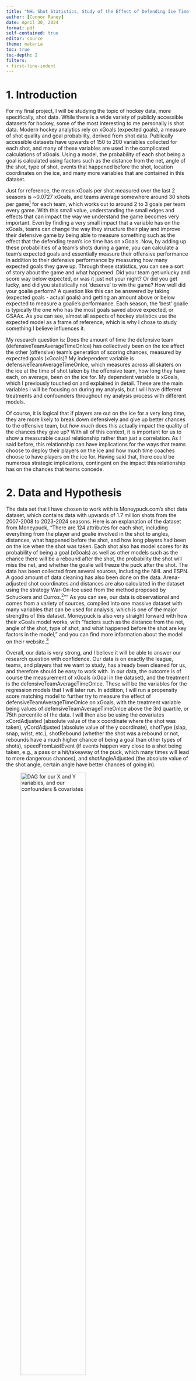 ```yaml
---
title: "NHL Shot Statistics, Study of the Effect of Defending Ice Time on Expected Goals"
author: [Connor Raney]
date: April 30, 2024
format: pdf
self-contained: true
editor: source
theme: materia
toc: true
toc-depth: 2
filters:
- first-line-indent
---
```


# 1. Introduction

For my final project, I will be studying the topic of hockey data, more specifically, shot data. While there is a wide variety of publicly accessible datasets for hockey, some of the most interesting to me personally is shot data. Modern hockey analytics rely on xGoals (expected goals), a measure of shot quality and goal probability, derived from shot data. Publically accessible datasets have upwards of 150 to 200 variables collected for each shot, and many of these variables are used in the complicated calculations of xGoals. Using a model, the probability of each shot being a goal is calculated using factors such as the distance from the net, angle of the shot, type of shot, events that happened before the shot, location coordinates on the ice, and many more variables that are contained in this dataset.

Just for reference, the mean xGoals per shot measured over the last 2 seasons is ~0.0727 xGoals, and teams average somewhere around 30 shots per game[^1] for each team, which works out to around 2 to 3 goals per team every game. With this small value, understanding the small edges and effects that can impact the way we understand the game becomes very important. Even by finding a very small impact that a variable has on the xGoals, teams can change the way they structure their play and improve their defensive game by being able to measure something such as the effect that the defending team's ice time has on xGoals. Now, by adding up these probabilities of a team's shots during a game, you can calculate a team's expected goals and essentially measure their offensive performance in addition to their defensive performance by measuring how many expected goals they gave up. Through these statistics, you can see a sort of story about the game and what happened. Did your team get unlucky and score way below expected, or was it just not your night? Or did you get lucky, and did you statistically not 'deserve' to win the game? How well did your goalie perform? A question like this can be answered by taking (expected goals - actual goals) and getting an amount above or below expected to measure a goalie's performance. Each season, the 'best' goalie is typically the one who has the most goals saved above expected, or GSAAx. As you can see, almost all aspects of hockey statistics use the expected model as a frame of reference, which is why I chose to study something I believe influences it.

[^1]: https://www.statmuse.com/nhl/ask/nhl-team-average-shots-on-goal-per-game-2024

My research question is: Does the amount of time the defensive team (defensiveTeamAverageTimeOnIce) has collectively been on the ice affect the other (offensive) team’s generation of scoring chances, measured by expected goals (xGoals)? My independent variable is defensiveTeamAverageTimeOnIce, which measures across all skaters on the ice at the time of shot taken by the offensive team, how long they have each, on average, been on the ice for. My dependent variable is xGoals, which I previously touched on and explained in detail. These are the main variables I will be focusing on during my analysis, but I will have different treatments and confounders throughout my analysis process with different models.

Of course, it is logical that if players are out on the ice for a very long time, they are more likely to break down defensively and give up better chances to the offensive team, but *how much* does this actually impact the quality of the chances they give up? With all of this context, it is important for us to show a measurable causal relationship rather than just a correlation. As I said before, this relationship can have implications for the ways that teams choose to deploy their players on the ice and how much time coaches choose to have players on the ice for. Having said that, there could be numerous strategic implications, contingent on the impact this relationship has on the chances that teams concede.

# 2. Data and Hypothesis

The data set that I have chosen to work with is Moneypuck.com's shot data dataset, which contains data with upwards of 1.7 million shots from the 2007-2008 to 2023-2024 seasons. Here is an explanation of the dataset from Moneypuck, "There are 124 attributes for each shot, including everything from the player and goalie involved in the shot to angles, distances, what happened before the shot, and how long players had been on the ice when the shot was taken. Each shot also has model scores for its probability of being a goal (xGoals) as well as other models such as the chance there will be a rebound after the shot, the probability the shot will miss the net, and whether the goalie will freeze the puck after the shot. The data has been collected from several sources, including the NHL and ESPN. A good amount of data cleaning has also been done on the data. Arena-adjusted shot coordinates and distances are also calculated in the dataset using the strategy War-On-Ice used from the method proposed by Schuckers and Curros.[^2]"" As you can see, our data is observational and comes from a variety of sources, compiled into one massive dataset with many variables that can be used for analysis, which is one of the major strengths of this dataset. Moneypuck is also very straight forward with how their xGoals model works, with "factors such as the distance from the net, angle of the shot, type of shot, and what happened before the shot are key factors in the model," and you can find more information about the model on their website.[^3]

[^2]: Information and download for the dataset can be found at: https://moneypuck.com/data.htm

[^3]: Information and download for the xGoals model can be found at: https://moneypuck.com/about.htm

Overall, our data is very strong, and I believe it will be able to answer our research question with confidence. Our data is on exactly the league, teams, and players that we want to study, has already been cleaned for us, and therefore should be easy to work with. In our data, the outcome is of course the measurement of xGoals (xGoal in the dataset), and the treatment is the defensiveTeamAverageTimeOnIce. These will be the variables for the regression models that I will later run. In addition, I will run a propensity score matching model to further try to measure the effect of defensiveTeamAverageTimeOnIce on xGoals, with the treatment variable being values of defensiveTeamAverageTimeOnIce above the 3rd quartile, or 75th percentile of the data. I will then also be using the covariates xCordAdjusted (absolute value of the x coordinate where the shot was taken), yCordAdjusted (absolute value of the y coordinate), shotType (slap, snap, wrist, etc.), shotRebound (whether the shot was a rebound or not, rebounds have a much higher chance of being a goal than other types of shots), speedFromLastEvent (if events happen very close to a shot being taken, e.g., a pass or a hit/takeaway of the puck, which many times will lead to more dangerous chances), and shotAngleAdjusted (the absolute value of the shot angle, certain angle have better chances of going in).

![DAG for our X and Y variables, and our confounders & covariates](/Users/connorraney/Desktop/desktop/QTM3605/scripts/Final Project/dagimage.png){width=65%}

Now, what is my hypothesis here, and what do I think I will find? Well, with years and years of both playing and watching hockey, I think that there will most certainly be a trend here, with more defensive ice time equaling more xGoals in the shots that they will give up to the offensive team. There are not that many sources that have investigated this exact relationship, as it is something more logical in nature, knowing that as your players get more tired from being out on the ice, the risk they have a breakdown, make mistakes, or are just slower is, of course, higher. However, I am curious as to just how big of an impact this will have. While I do not think it will have an earth-shatteringly *huge* impact, I believe that you will see a pretty significant trend in xGoals rising as the amount of time spent on the ice increases. I believe that the causal effect will have somewhere between a 10%-20% effect on the xGoals, after looking at a certain cutoff point, which I will do in my Propensity Score Matching model, with the treatment variable being the 75th percentile of the defensiveTeamAverageTimeOnIce variable. I'll also try to control for some of the main covariates and confounders that I believe will have an effect on the xGoals.

# 3. Explore the Data

In exploring our data, there were a few things that were very interesting to me. First of all, let's start with the distribution of the xGoals variable over the defendingTeamAverageTimeOnIce:

![defensiveTeamAverageTimeOnIce over xGoals (all shots)](/Users/connorraney/Desktop/desktop/QTM3605/scripts/Final Project/logisticmodel.png){width=75%}

The shape of the distribution to me was very interesting, as while there is a general upward trend, there are many outliers and small values clustered at low amounts after about 100 seconds of ice time. This general trend of the clusters of data was unexpected, and I am still curious as to why this is the case, but we can still see here that there are many high values as well as ice time increases. Here, this plot shows us a logistic regression trendline with a shallow slope, so while we have a positive relationship, it is somewhat weak in this visualization.

In addition to the distribution, I also found some interesting means and medians of the data, with the average xGoals being 0.07271334 per shot, which was a little lower than I thought. I figured it would be a little closer to 0.1 per shot. Also relating back to the distribution, I expected a more even distribution of xGoals rising over time, but there is an odd pattern of rising and then downward sloping with high outliers, which I did not expect, paired with this interesting mean that was lower than I expected.

Finally, I expected the data to have a variable for the situation, but I realized that it did not, so I had to create this myself. I wanted to see if there was a major difference in the role of defensive ice time when comparing even strength (5v5) play, to non-even strength (5v4 with a power play, 5v3, or 6v5 with a pulled goalie), so I created filters for all three of these, with even strength shots, non-even strength shots, and then all shots. The top number is the intercept, with the bottom number in the table being the coefficient for the effect the defendingTeamAverageTimeOnIce variable had on each situation. This was surprising, as while they were statistically significant, it looks like the non-even strength (most likely powerplay situations) had a much bigger impact on the xGoals than at even strength. While this is the only time that I situationally broke down the data and explored it, it would be interesting to go further into the xGoals calculation with even strength vs. non-even strength situations in another analysis.

![Linear Regressions for Each Situation (with defendingTeamAverageTimeOnIce)](/Users/connorraney/Desktop/desktop/QTM3605/scripts/Final Project/regressionspic.png){width=75%}

There were also a few things that I observed that needed to be changed before getting into my propensity score model. First of all, the shotType variable needed to be changed to factor, as this was not done before. Also, while the xCordAdjusted variable was in fact adjusted to only the absolute, positive, values, the yCordAdjusted variable was not, so I had to use abs() to make that change.

I also ran descriptive statistics on the numerical variables that I was going to use as confounders and covariates for the Propensity Score Matching model. It was very interesting to see the number of shots being rebounds as low as it was. To see only about 7% of shots being rebounds was surprising to me, as I figured this value would be somewhere closer to 20-30%, especially with the possibility of multiple rebounds coming from one scoring chance or shot. Besides that, none of the results here really jumped out to me as crazy. Here is the output:

![Descriptive Statistics for Numerical Covariates/ Confounders](/Users/connorraney/Desktop/desktop/QTM3605/scripts/Final Project/descriptivestats.png){width=50%}

# 4. Our Scenario - Propensity Score Matching

For PSM, I am going to use six other variables to try and account for some of the other effects that contribute towards xGoals: 1. Shot Location (x) --> xCordAdjusted (abs value) 2. Shot Location (y) --> yCordAdjusted (abs value) 3. Shot Type --> shotType 4. Shot Rebound --> shotRebound 5. Speed From Previous Event --> speedFromLastEvent 6. Shot Angle --> shotAngleAdjusted (for simplicity sake we will use the abs value). At first, I was using shotDistance as well, but this was too closely related to the xCord Adjusted, so I got rid of it. These should give us a good baseline to work off of with our propensity score matching model for our analysis. At first, I also had the median defensiveTeamAverageTimeOnIce as the treatment, but the matched set was essentially the same size as the normal dataset, so we did not get any significant results. Now, for this PSM, I am using the 75th percentile as the treatment, which comes out to 44 seconds of defensiveTeamAverageTimeOnIce, and this matched dataset is around half the size of the normal dataset, which includes all shots of every situation. Here is the balance and results of our treatment and control groups before and after matching:

![Raw differences between treatment and control group](/Users/connorraney/Desktop/desktop/QTM3605/scripts/Final Project/beforematching.png){width=75%}

![Differences between treatment and control group, Matched Sample](/Users/connorraney/Desktop/desktop/QTM3605/scripts/Final Project/aftermatching.png){width=75%}

Before matching, we do not have a great balance, as the distribution of covariates is not very similar across the treatment and control groups, with significant p-values for every variable besides shotType, and there are big differences in the coefficients for each covariate. After matching, we have a much better balance between the treatment and control groups, with all the p-values now not significant besides speedFromLastEvent, but with the speedFromLastEvent coefficient being much lower than it was before matcbing. Many of the imbalances and differences were taken care of with matching, and overall we have a better balance between our treatment and control groups now having done matching. Now, we can move onto our Propensity Score Matching results. Here are the effects estimated with our original observational data, and then the effects estimated using our PSM sample:

![Estimate with and without Propensity Score Matching](/Users/connorraney/Desktop/desktop/QTM3605/scripts/Final Project/psm.png){width=75%}

Here, with our Propensity Score Matching results, we can see a very measurable effect of the treatment variable here, coming out to an 11% increase in xGoals for the treatment group, which in my opinion, is a very significant effect. We can see that the result is also statistically significant (p <.001), which is good. Also, the treatment coefficient decreasing from 0.016 to 0.009 in the naive model with controls, and then remaining stable at 0.008 in the PSM model with and without controls is also a very good sign, meaning that the treatment effect stays robust even across different approaches to modeling and measuring our effect. After the PSM, the covariates also remain significant, and our treatment also remains consistent, showing us that the matching process successfully accounted for confounding variables in an effective manner. Also, in both of our models, the R^2 increases from 0.005 to 0.338 in the naive model with control, and we can see a similar trend with 0.001 to 0.301 in the PSM model with controls. This shows us that with our covariates, the model is a much better fit overall and explains a much larger percentage of the variance in xGoals. Overall, our PSM model was very effective in continuing to show us the trend in xGoals increasing with defensiveTeamAverageTimeOnIce, and our results are consistent across naive models when controlling for covariate effects, as well as with our Propensity Score Matching model.

# 5. Conclusions
As a reminder, our ultimate question we wanted to answer was: Does the amount of time the defensive team (defensiveTeamAverageTimeOnIce) has collectively been on the ice affect the other (offensive) team’s generation of scoring chances, measured by expected goals (xGoals)? When looking at our naive models with effects, in addition to our PSM models with and without effects, paired with our effective matching process, we can clearly see that defensiveTeamAverageTimeOnIce does affect the offensive team's generation of scoring chances measured by expected goals. We can see around an 11% increase, or 0.008 xGoals, in expected goals for the shots treated above the 75th percentile of defensiveTeamAverageTimeOnIce, or 44 seconds, which is a very significant increase when you consider the fact that the average xGoals per shot is only 0.0727. In a sport like hockey where small edges and probabilities matter and add up over time, approaching these results from a management and coaching standpoint is important and shows very directly how you are taking risks by leaving your players out on the ice for very long shifts, 44 seconds and up. The average defensiveTeamAverageTimeOnIce across all shots is ~32 seconds, so a 44 second long shift can be classified as a fairly long shift, being in the 75th percentile. From a tactical standpoint, this reinforces why short shift times, typically around 30 seconds, are preferred and may even prove why more emphasis should be placed on ensuring time on ice is limited to very short periods of time to ensure a more sound defensive game.

Overall, I learned a lot from this process by going through the data on my own and really figuring out how I wanted to measure this effect, as there are, of course, countless different models and ways to do this. I also learned more about the process of propensity score matching, with the importance of having a good subset of data after the matching process, and how much that matters for your end result and analysis using this matching model. The most trouble I had during the course of this process was finding the size of the dataset that gave me decent results, while of course being able to run on my M1 Mac. While I wish I could have used the whole 1.7 million shot dataset, I was unable to, and I had to resort to only using ~200k shots, with 2 seasons, instead of 10+ seasons as I wanted to do originally. However, if I had access to more computing power and could have conducted the calculations on a larger dataset on a cluster or cloud machine, I believe my confidence in the results would have increased significantly, thereby raising the issue of external validity. We are not sure whether this exact pattern will appear across all of the other ~1.5 million shots, and it is obviously important to use all the data you have access to in order to limit the questions of external validity. When we think about internal validity as well, since there are a ton of confounding variables that can affect the relationship and measurement of xGoals, we did not account for all of them, so we cannot be sure of how much the defensiveTeamAverageTimeOnIce variable is really affecting the xGoals. Similarly, one of the main lessons I took away from this was that you will not always be able to find the *exact* answer that you badly want, and you can only get as close as your models will take you. Although, I would love to further analyze this topic, use some more computing power, refine my models, and get a better answer in the future. Ultimately, I had a great time working on this project, especially since it was on a topic that I am very passionate about. It was very nice to combine the knowledge we've gained this semester with a passion of mine, and to be proud of what we produced at the end of the semester.